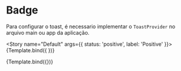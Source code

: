 <!-- Badge.stories.mdx -->


<Meta title="Components/Toast" component={ToastProvider} />


# Badge

Para configurar o toast, é necessario implementar o `ToastProvider` no arquivo main ou app da aplicação.

<Story
  name="Default"
  args={{
    status: 'positive',
    label: 'Positive'
  }}>
  {Template.bind({
  })}
</Story>

<Canvas>
  <Story 
    name="warning"
    args={{
      status: 'warning',
      label: 'Warning' 
    }}
  >
    {Template.bind({})}
  </Story>
</Canvas>